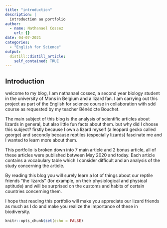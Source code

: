 ```yaml
---
title: "introduction"
description: |
  introduction au portfolio
author:
  - name: Nathanael Cossez
    url: {}
date: 04-07-2021
categories:
  - "English for Science"
output:
  distill::distill_article:
    self_contained: TRUE
---
```

## Introduction

welcome to my blog, I am nathanael cossez, a second year biology student in the university of Mons in Belgium and a lizard fan. I am carrying out this project as part of the English for science course in collaboration with sdd course as requested by my teacher Bénédicte Bouchet.

The main subject of this blog is the analysis of scientific articles about lizards in general, but also little fun facts about them. but why did I choose this subject? firstly because I own a lizard myself (a leopard gecko called george) and secondly because reptiles (especially lizards) fascinate me and I wanted to learn more about them.

 This portfolio is broken down into 7 main article and 2 bonus article, all of these articles were published between May 2020 and today. Each article contains a vocabulary table which I consider difficult and an analysis of the study concerning the article.
 
By reading this blog you will surely learn a lot of things about our reptile friends "the lizards" (for example, on their physiological and physical aptitude) and will be surprised on the customs and habits of certain countries concerning them.

I hope that reading this portfolio will make you appreciate our lizard friends as much as I do and make you realize the importance of these in biodiversity.




```r
knitr::opts_chunk$set(echo = FALSE)
```
